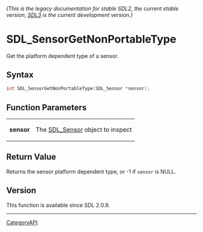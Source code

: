 ====== (This is the legacy documentation for stable SDL2, the current stable version; [https://wiki.libsdl.org/SDL3/ SDL3] is the current development version.) ======
= SDL_SensorGetNonPortableType =

Get the platform dependent type of a sensor.

== Syntax ==

<syntaxhighlight lang='c'>
int SDL_SensorGetNonPortableType(SDL_Sensor *sensor);
</syntaxhighlight>

== Function Parameters ==

{|
|'''sensor'''
|The [[SDL_Sensor]] object to inspect
|}

== Return Value ==

Returns the sensor platform dependent type, or -1 if <code>sensor</code> is
NULL.

== Version ==

This function is available since SDL 2.0.9.

----
[[CategoryAPI]]


